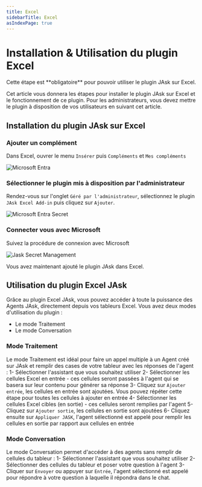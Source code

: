 ```yaml
---
title: Excel
sidebarTitle: Excel
asIndexPage: true
---
```




# Installation & Utilisation du plugin Excel

<Callout type="warning">
Cette étape est **obligatoire** pour pouvoir utiliser le plugin JAsk sur Excel.
</Callout>

Cet article vous donnera les étapes pour installer le plugin JAsk sur Excel et le fonctionnement de ce plugin. Pour les administrateurs, vous devez mettre le plugin à disposition de vos utilisateurs en suivant cet article.

## Installation du plugin JAsk sur Excel

<Steps>

### Ajouter un complément

Dans Excel, ouvrer le menu `Insérer` puis `Compléments` et `Mes compléments`

![Microsoft Entra](@public/microsoft/Microsoft-New-App.png)

### Sélectionner le plugin mis à disposition par l'administrateur

Rendez-vous sur l'onglet `Géré par l'administrateur`, sélectionnez le plugin `JAsk Excel Add-in` puis cliquez sur `Ajouter`.

![Microsoft Entra Secret](@public/microsoft/Microsoft-New-Secret.png)

### Connecter vous avec Microsoft
Suivez la procédure de connexion avec Microsoft

![Jask Secret Management](@public/microsoft/Jask-Secret-Management.png)

</Steps>

Vous avez maintenant ajouté le plugin JAsk dans Excel.

## Utilisation du plugin Excel JAsk

Grâce au plugin Excel JAsk, vous pouvez accéder à toute la puissance des Agents JAsk, directement depuis vos tableurs Excel.
Vous avez deux modes d'utilisation du plugin : 
- Le mode Traitement
- Le mode Conversation

### Mode Traitement

Le mode Traitement est idéal pour faire un appel multiple à un Agent créé sur JAsk et remplir des cases de votre tableur avec les réponses de l'agent : 
1- Sélectionner l'assistant que vous souhaitez utiliser
2- Sélectionner les cellules Excel en entrée - ces cellules seront passées à l'agent qui se basera sur leur contenu pour générer sa réponse
3- Cliquez sur `Ajouter entrée`, les cellules en entrée sont ajoutées. Vous pouvez répéter cette étape pour toutes les cellules à ajouter en entrée
4- Sélectionner les cellules Excel cibles (en sortie) - ces cellules seront remplies par l'agent
5- Cliquez sur `Ajouter sortie`, les cellules en sortie sont ajoutées
6- Cliquez ensuite sur `Appliquer JASK`, l'agent sélectionné est appelé pour remplir les cellules en sortie par rapport aux cellules en entrée



### Mode Conversation

Le mode Conversation permet d'accéder à des agents sans remplir de cellules du tableur :
1- Sélectionner l'assistant que vous souhaitez utiliser
2- Sélectionner des cellules du tableur et poser votre question à l'agent
3- Cliquer sur `Envoyer` ou appuyer sur `Entrée`, l'agent sélectionné est appelé pour répondre à votre question à laquelle il répondra dans le chat.




